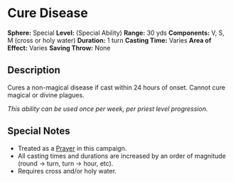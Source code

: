 = Cure Disease =
'''Sphere:''' Special  
'''Level:''' (Special Ability)  
'''Range:''' 30 yds  
'''Components:''' V, S, M (cross or holy water)  
'''Duration:''' 1 turn  
'''Casting Time:''' Varies  
'''Area of Effect:''' Varies  
'''Saving Throw:''' None  

== Description ==
Cures a non-magical disease if cast within 24 hours of onset. Cannot cure magical or divine plagues.

''This ability can be used once per week, per priest level progression.''

== Special Notes ==
* Treated as a [[Prayer]] in this campaign.
* All casting times and durations are increased by an order of magnitude (round → turn, turn → hour, etc).
* Requires cross and/or holy water.
